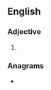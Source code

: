 ==English==

===Adjective===
{{head|en|adjective superlative form}}

# {{en-superlative of|ample}}

===Anagrams===
* {{anagrams|en|maplets|samplet}}